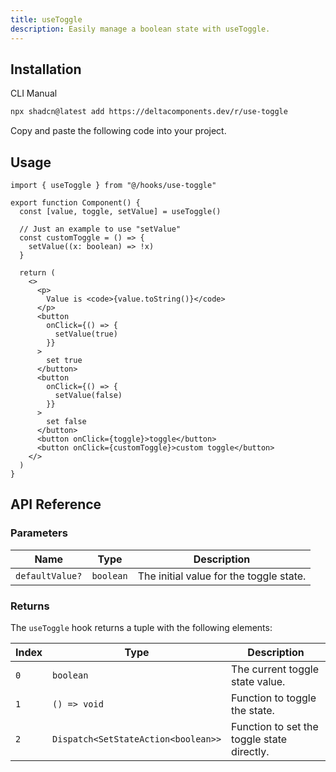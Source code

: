```yaml
---
title: useToggle
description: Easily manage a boolean state with useToggle.
---
```


## Installation

<Tabs defaultValue="cli">

<TabsList>
  <TabsTrigger value="cli">CLI</TabsTrigger>
  <TabsTrigger value="manual">Manual</TabsTrigger>
</TabsList>

<TabsContent value="cli">

```bash
npx shadcn@latest add https://deltacomponents.dev/r/use-toggle
```

</TabsContent>

<TabsContent value="manual">

<Steps>

<Step>Copy and paste the following code into your project.</Step>

<ComponentSource name="use-toggle" />

</Steps>

</TabsContent>

</Tabs>

## Usage

```tsx {1, 4}
import { useToggle } from "@/hooks/use-toggle"

export function Component() {
  const [value, toggle, setValue] = useToggle()

  // Just an example to use "setValue"
  const customToggle = () => {
    setValue((x: boolean) => !x)
  }

  return (
    <>
      <p>
        Value is <code>{value.toString()}</code>
      </p>
      <button
        onClick={() => {
          setValue(true)
        }}
      >
        set true
      </button>
      <button
        onClick={() => {
          setValue(false)
        }}
      >
        set false
      </button>
      <button onClick={toggle}>toggle</button>
      <button onClick={customToggle}>custom toggle</button>
    </>
  )
}
```

## API Reference

### Parameters

| Name            | Type      | Description                             |
| --------------- | --------- | --------------------------------------- |
| `defaultValue?` | `boolean` | The initial value for the toggle state. |

### Returns

The `useToggle` hook returns a tuple with the following elements:

| Index | Type                                | Description                                |
| ----- | ----------------------------------- | ------------------------------------------ |
| `0`   | `boolean`                           | The current toggle state value.            |
| `1`   | `() => void`                        | Function to toggle the state.              |
| `2`   | `Dispatch<SetStateAction<boolean>>` | Function to set the toggle state directly. |
